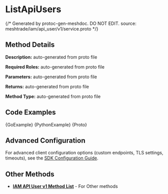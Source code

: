 # ListApiUsers
{/*
Generated by protoc-gen-meshdoc. DO NOT EDIT.
source: meshtrade/iam/api_user/v1/service.proto
*/}




## Method Details

**Description:** auto-generated from proto file

**Required Roles:** auto-generated from proto file

**Parameters:** auto-generated from proto file

**Returns:** auto-generated from proto file

**Method Type:** auto-generated from proto file

## Code Examples

<Tabs>
<TabItem value="go" label="Go">
<CodeBlock language="go">{GoExample}</CodeBlock>
</TabItem>
<TabItem value="python" label="Python">
<CodeBlock language="python">{PythonExample}</CodeBlock>
</TabItem>
<TabItem value="protobuf" label="Protobuf">
<CodeBlock language="protobuf">{Proto}</CodeBlock>
</TabItem>
</Tabs>

## Advanced Configuration

For advanced client configuration options (custom endpoints, TLS settings, timeouts), see the [SDK Configuration Guide](../../../../architecture/sdk-configuration).

## Other Methods

- **[IAM API User v1 Method List](./index)** - For Other methods
